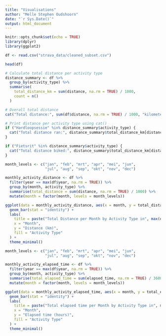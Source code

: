```yaml
---
title: "Visualisations"
author: "Melle Stephen Oudshoorn"
date: "`r Sys.Date()`"
output: html_document
---
```


```r
knitr::opts_chunk$set(echo = TRUE)
library(dplyr)
library(ggplot2)

df <- read.csv("strava_data/cleaned_subset.csv")
```

```r
head(df)
```

```r
# Calculate total distance per activity type
distance_summary <- df %>%
  group_by(activity_type) %>%
  summarise(
    total_distance_km = sum(distance, na.rm = TRUE) / 1000,
    count = n()
  )

# Overall total distance
cat("Total distance:", sum(df$distance, na.rm = TRUE) / 1000, "kilometers\n")

# Print distance per activity type using cat()
if ("Hardloopsessie" %in% distance_summary$activity_type) {
  cat("Total distance ran:", distance_summary$total_distance_km[distance_summary$activity_type == "Hardloopsessie"], "kilometers\n")
}

if ("Fietsrit" %in% distance_summary$activity_type) {
  cat("Total distance biked:", distance_summary$total_distance_km[distance_summary$activity_type == "Fietsrit"], "kilometers\n")
}
```

```r
month_levels <- c("jan", "feb", "mrt", "apr", "mei", "jun", 
                  "jul", "aug", "sep", "okt", "nov", "dec")

monthly_activity_distance <- df %>%
  filter(year == max(df$year, na.rm = TRUE)) %>%
  group_by(month, activity_type) %>%
  summarise(total_distance = sum(distance, na.rm = TRUE) / 1000) %>%
  mutate(month = factor(month, levels = month_levels))

ggplot(data = monthly_activity_distance, aes(x = month, y = total_distance, fill = activity_type)) + 
  geom_bar(stat = "identity") +
  labs(
    title = paste("Total Distance per Month by Activity Type in", max(df$year, na.rm = TRUE)),
    x = "Month",
    y = "Distance (km)",
    fill = "Activity Type"
  ) +
  theme_minimal()
```

```r
month_levels <- c("jan", "feb", "mrt", "apr", "mei", "jun", 
                  "jul", "aug", "sep", "okt", "nov", "dec")

monthly_activity_elapsed_time <- df %>%
  filter(year == max(df$year, na.rm = TRUE)) %>%
  group_by(month, activity_type) %>%
  summarise(total_elapsed_time = sum(elapsed_time, na.rm = TRUE) / 3600) %>%
  mutate(month = factor(month, levels = month_levels))

ggplot(data = monthly_activity_elapsed_time, aes(x = month, y = total_elapsed_time, fill = activity_type)) + 
  geom_bar(stat = "identity") +
  labs(
    title = paste("Total elapsed time per Month by Activity Type in", max(df$year, na.rm = TRUE)),
    x = "Month",
    y = "Elapsed time (hours)",
    fill = "Activity Type"
  ) +
  theme_minimal()
```

